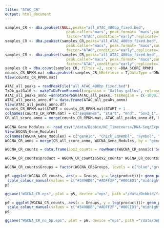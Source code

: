 ```yaml
---
title: "ATAC_CR"
output: html_document
---
```


```r
samples_CR <- dba.peakset(NULL,peaks="all_ATAC_400bp_fixed.bed",
                            peak.caller="macs", peak.format= "macs",sampID="Sox2_1",tissue="NC",
                            factor="ATAC",condition="early",replicate=1, bamReads="Sox2_Rep1.bam")
samples_CR <- dba.peakset(samples_CR,peaks="all_ATAC_400bp_fixed.bed",
                            peak.caller="macs", peak.format= "macs",sampID="Sox2_2",tissue="NC",
                            factor="ATAC",condition="early",replicate=2, bamReads="Sox2_Rep2.bam")
samples_CR <- dba.peakset(samples_CR,peaks="all_ATAC_400bp_fixed.bed",
                            peak.caller="macs", peak.format= "macs",sampID="Oct4",tissue="NC",
                            factor="ATAC",condition="early",replicate=1, bamReads="Oct4_CR_RD.bam")
samples_CR = dba.count(samples_CR, filter =2, score =DBA_SCORE_RPKM)
counts_CR_RPKM.mat =dba.peakset(samples_CR,bRetrieve = T,DataType = DBA_DATA_FRAME)
View(counts_CR_RPKM.mat)

ATAC_all_peaks = readPeakFile("all_ATAC_400bp_fixed.bed")
TxDb_galGal6 <- makeTxDbFromEnsembl(organism = "Gallus gallus", release = 99)
ATAC_all_peaks_anno =annotatePeak(ATAC_all_peaks, tssRegion = c(-1000,1000), TxDb = TxDb_galGal6, annoDb = "org.Gg.eg.db")
ATAC_all_peaks_anno.df = data.frame(ATAC_all_peaks_anno)
View(ATAC_all_peaks_anno.df)
counts_CR_RPKM.mat$START = counts_CR_RPKM.mat$START + 1
colnames(counts_CR_RPKM.mat) = c("seqnames", "start", "end", "Sox2_1", "Sox2_2", "Oct4")
CR_all_score_anno = merge(counts_CR_RPKM.mat, ATAC_all_peaks_anno.df, by = c("seqnames", "start", "end"))
  
WGCNA_Gene_Modules <- read_csv("/data/Debbie/NC_Timecourse/RNA-Seq/Exports/WGCNA_Gene_Modules.csv")
View(WGCNA_Gene_Modules)
colnames(WGCNA_Gene_Modules) = c("geneId", "Chick_Ensembl", "Symbol", "Chick_Entrezid", "Human_Entrezid","TF_status", "Group")
WGCNA_CR_anno = merge(CR_all_score_anno, WGCNA_Gene_Modules, by = "geneId")

WGCNA_CR_counts = data.frame(Sox2_counts = rowMeans(WGCNA_CR_anno[c('Sox2_1', 'Sox2_2')], na.rm=TRUE), Oct4_counts = WGCNA_CR_anno$Oct4 ,Groups = WGCNA_CR_anno$Group)

WGCNA_CR_counts$product = WGCNA_CR_counts$Sox2_counts* WGCNA_CR_counts$Oct4_counts

WGCNA_CR_counts$Groups = factor(WGCNA_CR$Groups, levels = c("blue","greenyellow","turquoise","midnightblue","yellow","black","red","grey60", "cyan", "lightcyan"), ordered = TRUE)

p5 =ggplot(WGCNA_CR_counts, aes(x = Groups, y = log(product)))+ geom_point(aes(color =Groups),size =1, alpha =0.2) + geom_jitter(aes(color = Groups), size =1, alpha =0.2) + ylim(-1,8) + theme_classic() + geom_boxplot(outlier.shape = NA, width =0.4, notch =TRUE) + 
 scale_colour_manual(values = c("#3498DB","#ADFF2F","#00CED1","midnightblue","yellow","black","red","grey60", "cyan", "#6495ED"))+ theme(legend.position = "none")
p5

ggsave("WGCNA_CR.eps", plot = p5, device ="eps", path ="/data/Debbie/final_analysis_files/figures/")

p6 = ggplot(WGCNA_CR_counts, aes(x = Groups, y = log(product)))+ geom_point(aes(color =Groups),size =1, alpha =0.2) + geom_jitter(aes(color = Groups), size =1, alpha =0.2) + ylim(-1,8) + theme_classic() + 
 scale_colour_manual(values = c("#3498DB","#ADFF2F","#00CED1","midnightblue","yellow","black","red","grey60", "cyan", "#6495ED"))+ theme(legend.position = "none")
p6

ggsave("WGCNA_CR_no_bp.eps", plot = p6, device ="eps", path ="/data/Debbie/final_analysis_files/figures/")
```

